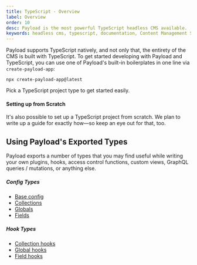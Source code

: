 ```yaml
---
title: TypeScript - Overview
label: Overview
order: 10
desc: Payload is the most powerful TypeScript headless CMS available.
keywords: headless cms, typescript, documentation, Content Management System, cms, headless, javascript, node, react, express
---
```


Payload supports TypeScript natively, and not only that, the entirety of the CMS is built with TypeScript. To get started developing with Payload and TypeScript, you can use one of Payload's built-in boilerplates in one line via `create-payload-app`:

```
npx create-payload-app@latest
```

Pick a TypeScript project type to get started easily.

#### Setting up from Scratch

It's also possible to set up a TypeScript project from scratch. We plan to write up a guide for exactly how—so keep an eye out for that, too.

## Using Payload's Exported Types

Payload exports a number of types that you may find useful while writing your own plugins, hooks, access control functions, custom views, GraphQL queries / mutations, or anything else.

##### Config Types

- [Base config](/docs/configuration/overview#typescript)
- [Collections](/docs/configuration/collections#typescript)
- [Globals](/docs/configuration/globals#typescript)
- [Fields](/docs/fields/overview#typescript)

##### Hook Types

- [Collection hooks](/docs/hooks/collections#typescript)
- [Global hooks](/docs/hooks/globals#typescript)
- [Field hooks](/docs/hooks/fields#typescript)
